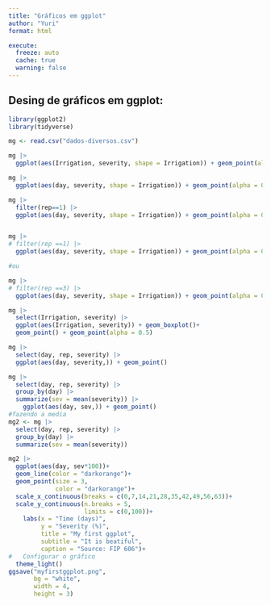 ```yaml
---
title: "Gráficos em ggplot"
author: "Yuri"
format: html

execute: 
  freeze: auto
  cache: true
  warning: false
---
```


## Desing de gráficos em ggplot:

```r
library(ggplot2)
library(tidyverse)

mg <- read.csv("dados-diversos.csv")

mg |> 
  ggplot(aes(Irrigation, severity, shape = Irrigation)) + geom_point(alpha = 0.5)

mg |> 
  ggplot(aes(day, severity, shape = Irrigation)) + geom_point(alpha = 0.5)+ geom_line()

mg |> 
  filter(rep==1) |> 
  ggplot(aes(day, severity, shape = Irrigation)) + geom_point(alpha = 0.5)+ geom_line()


mg |>
# filter(rep ==1) |> 
  ggplot(aes(day, severity, shape = Irrigation)) + geom_point(alpha = 0.5)+ geom_line() + facet_wrap(~rep)

#ou

mg |>
# filter(rep ==3) |> 
  ggplot(aes(day, severity, shape = Irrigation)) + geom_point(alpha = 0.5)+ geom_line() + facet_wrap(~rep)

mg |> 
  select(Irrigation, severity) |>  
  ggplot(aes(Irrigation, severity)) + geom_boxplot()+
  geom_point() + geom_point(alpha = 0.5)

mg |> 
  select(day, rep, severity) |>  
  ggplot(aes(day, severity,)) + geom_point()

mg |> 
  select(day, rep, severity) |>  
  group_by(day) |> 
  summarize(sev = mean(severity)) |> 
    ggplot(aes(day, sev,)) + geom_point()
#fazendo a media 
mg2 <- mg |> 
  select(day, rep, severity) |>  
  group_by(day) |> 
  summarize(sev = mean(severity))

mg2 |> 
  ggplot(aes(day, sev*100))+
  geom_line(color = "darkorange")+
  geom_point(size = 3, 
             color = "darkorange")+
  scale_x_continuous(breaks = c(0,7,14,21,28,35,42,49,56,63))+
  scale_y_continuous(n.breaks = 5, 
                     limits = c(0,100))+
    labs(x = "Time (days)", 
         y = "Severity (%)", 
         title = "My first ggplot", 
         subtitle = "It is beatiful", 
         caption = "Source: FIP 606")+
#   Configurar o gráfico
  theme_light()
ggsave("myfirstggplot.png",
       bg = "white",
       width = 4,
       height = 3)
```
